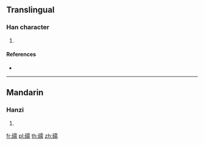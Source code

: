 {{character info/new}}
==Translingual==

===Han character===
{{Han char|rn=112|rad=石|as=14|sn=19|four=11627|canj=MRMBB}}

# {{defn|Han|sort=石14}}

====References====
* {{Han ref|kx=0838.020|dkj=24546|hdz=42461.060|uh=791D|ud=31005|bh=F27D|bd=62077}}

----

==Mandarin==

===Hanzi===
{{cmn-hanzi|pin=[[ruǎn]] ([[ruan3]])|wg=juan<sup>3</sup>}}

# {{defn|lang=cmn|sort=石14}}

[[fr:礝]]
[[pl:礝]]
[[th:礝]]
[[zh:礝]]
